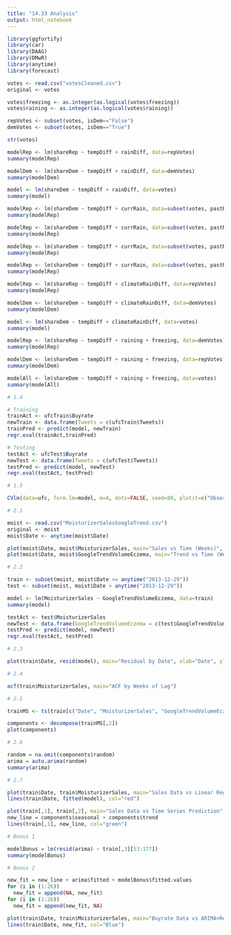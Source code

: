 ```yaml
---
title: "14.33 Analysis"
output: html_notebook
---
```



```r
library(ggfortify)
library(car)
library(DAAG)
library(DMwR)
library(anytime)
library(forecast)
```

```r
votes <- read.csv("votesCleaned.csv")
original <- votes

votes$freezing <- as.integer(as.logical(votes$freezing))
votes$raining <- as.integer(as.logical(votes$raining))

repVotes <- subset(votes, isDem=="False")
demVotes <- subset(votes, isDem=="True")

str(votes)
```


```r
modelRep <- lm(shareRep ~ tempDiff + rainDiff, data=repVotes)
summary(modelRep)

modelDem <- lm(shareDem ~ tempDiff + rainDiff, data=demVotes)
summary(modelDem)

model <- lm(shareDem ~ tempDiff + rainDiff, data=votes)
summary(model)
```


```r
modelRep <- lm(shareDem ~ tempDiff + currRain, data=subset(votes, pastRain==0))
summary(modelRep)

modelRep <- lm(shareDem ~ tempDiff + currRain, data=subset(votes, pastRain==1))
summary(modelRep)

modelRep <- lm(shareDem ~ tempDiff + currRain, data=subset(votes, pastRain==2))
summary(modelRep)

modelRep <- lm(shareDem ~ tempDiff + currRain, data=subset(votes, pastRain==3))
summary(modelRep)

```

```r
modelRep <- lm(shareRep ~ tempDiff + climateRainDiff, data=repVotes)
summary(modelRep)

modelDem <- lm(shareDem ~ tempDiff + climateRainDiff, data=demVotes)
summary(modelDem)

model <- lm(shareDem ~ tempDiff + climateRainDiff, data=votes)
summary(model)
```

```r
modelRep <- lm(shareRep ~ tempDiff + raining + freezing, data=demVotes)
summary(modelRep)

modelDem <- lm(shareDem ~ tempDiff + raining + freezing, data=repVotes)
summary(modelDem)

modelAll <- lm(shareDem ~ tempDiff + raining + freezing, data=votes)
summary(modelAll)
```


```r
# 1.4

# Training
trainAct <- ufcTrain$Buyrate
newTrain <- data.frame(Tweets = c(ufcTrain$Tweets))
trainPred <- predict(model, newTrain)
regr.eval(trainAct,trainPred)

# Testing
testAct <- ufcTest$Buyrate
newTest <- data.frame(Tweets = c(ufcTest$Tweets))
testPred <- predict(model, newTest)
regr.eval(testAct, testPred)
```

```r
# 1.5

CVlm(data=ufc, form.lm=model, m=4, dots=FALSE, seed=80, plotit=c("Observed","Residual"), main="Buyrates by Tweets for 4-fold CV")
```


```r
# 2.1

moist <- read.csv("MoisturizerSalesGoogleTrend.csv")
original <- moist
moist$Date <- anytime(moist$Date)

plot(moist$Date, moist$MoisturizerSales, main="Sales vs Time (Weeks)", xlab="Date", ylab="Moisturizer Sales")
plot(moist$Date, moist$GoogleTrendVolumeEczema, main="Trend vs Time (Weeks)", xlab="Date", ylab="Google Trend")
```

```r
# 2.2

train <- subset(moist, moist$Date <= anytime("2013-12-29"))
test <- subset(moist, moist$Date > anytime("2013-12-29"))

model <- lm(MoisturizerSales ~ GoogleTrendVolumeEczema, data=train)
summary(model)

testAct <- test$MoisturizerSales
newTest <- data.frame(GoogleTrendVolumeEczema = c(test$GoogleTrendVolumeEczema))
testPred <- predict(model, newTest)
regr.eval(testAct, testPred)
```

```r
# 2.3

plot(train$Date, resid(model), main="Residual by Date", xlab="Date", ylab="Residuals")
```

```r
# 2.4

acf(train$MoisturizerSales, main="ACF by Weeks of Lag")
```

```r
# 2.5

trainMS <- ts(train[c("Date", "MoisturizerSales", "GoogleTrendVolumeEczema")], class="ts", frequency=52)

components <- decompose(trainMS[,2])
plot(components)
```

```r
# 2.6

random = na.omit(components$random)
arima = auto.arima(random)
summary(arima)
```

```r
# 2.7

plot(train$Date, train$MoisturizerSales, main="Sales Data vs Linear Regression Prediction", xlab="Sales", ylab="Buyrate")
lines(train$Date, fitted(model), col="red")

plot(train[,1], train[,2], main="Sales Data vs Time Series Prediction", xlab="Date", ylab="Sales")
new_line = components$seasonal + components$trend
lines(train[,1], new_line, col="green")
```


```r
# Bonus 1

modelBonus = lm(resid(arima) ~ train[,3][53:177])
summary(modelBonus)
```

```r
# Bonus 2

new_fit = new_line + arima$fitted + modelBonus$fitted.values
for (i in (1:26))
  new_fit = append(NA, new_fit)
for (i in (1:26))
  new_fit = append(new_fit, NA)

plot(train$Date, train$MoisturizerSales, main="Buyrate Data vs ARIMA+Regression", xlab="Date", ylab="Buyrate")
lines(train$Date, new_fit, col="Blue")
```

